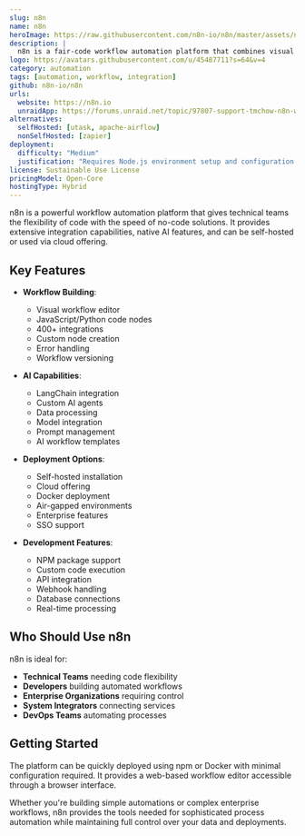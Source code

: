 ```yaml
---
slug: n8n
name: n8n
heroImage: https://raw.githubusercontent.com/n8n-io/n8n/master/assets/n8n-screenshot-readme.png
description: |
  n8n is a fair-code workflow automation platform that combines visual building with custom code capabilities, offering 400+ integrations, native AI features, and flexible deployment options.
logo: https://avatars.githubusercontent.com/u/45487711?s=64&v=4
category: automation
tags: [automation, workflow, integration]
github: n8n-io/n8n
urls:
  website: https://n8n.io
  unraidApp: https://forums.unraid.net/topic/97807-support-tmchow-n8n-workflow-automation/
alternatives:
  selfHosted: [utask, apache-airflow]
  nonSelfHosted: [zapier]
deployment:
  difficulty: "Medium"
  justification: "Requires Node.js environment setup and configuration. Multiple components need to be managed."
license: Sustainable Use License
pricingModel: Open-Core
hostingType: Hybrid
---
```


n8n is a powerful workflow automation platform that gives technical teams the flexibility of code with the speed of no-code solutions. It provides extensive integration capabilities, native AI features, and can be self-hosted or used via cloud offering.

## Key Features

- **Workflow Building**:

  - Visual workflow editor
  - JavaScript/Python code nodes
  - 400+ integrations
  - Custom node creation
  - Error handling
  - Workflow versioning

- **AI Capabilities**:

  - LangChain integration
  - Custom AI agents
  - Data processing
  - Model integration
  - Prompt management
  - AI workflow templates

- **Deployment Options**:

  - Self-hosted installation
  - Cloud offering
  - Docker deployment
  - Air-gapped environments
  - Enterprise features
  - SSO support

- **Development Features**:
  - NPM package support
  - Custom code execution
  - API integration
  - Webhook handling
  - Database connections
  - Real-time processing

## Who Should Use n8n

n8n is ideal for:

- **Technical Teams** needing code flexibility
- **Developers** building automated workflows
- **Enterprise Organizations** requiring control
- **System Integrators** connecting services
- **DevOps Teams** automating processes

## Getting Started

The platform can be quickly deployed using npm or Docker with minimal configuration required. It provides a web-based workflow editor accessible through a browser interface.

Whether you're building simple automations or complex enterprise workflows, n8n provides the tools needed for sophisticated process automation while maintaining full control over your data and deployments.
